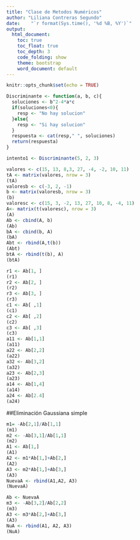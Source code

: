 ---
title: "Clase de Metodos Numéricos"
author: "Liliana Contreras Segundo"
date:    "`r format(Sys.time(), '%d %B, %Y')`"
output:
  html_document:
    toc: true
    toc_float: true
    toc_depth: 3
    code_folding: show
    theme: bootstrap
    word_document: default
---

```{r setup, include=FALSE}
knitr::opts_chunk$set(echo = TRUE)
```

```{r}
Discriminante <- function(a, b, c){
  soluciones <- b^2-4*a*c
  if(soluciones<0){
    resp <- "No hay solucion"
  }else{
    resp <- "Si hay solucion"
  }
  respuesta <- cat(resp," ", soluciones)
  return(respuesta)
}
```


```{r}
intento1 <- Discriminante(5, 2, 3)
```

```{r}
valores <- c(15, 13, 8,3, 27, -4, -2, 10, 11)
tA <- matrix(valores, nrow = 3)
(tA)
valoresb <- c(-3, 2, -1)
b <- matrix(valoresb, nrow = 3)
(b)
valoresc <- c(15, 3, -2, 13, 27, 10, 8, -4, 11)
A<- matrix(t(valoresc), nrow = 3)
(A)
Ab <- cbind(A, b)
(Ab)
bA <- cbind(b, A)
(bA)
Abt <- rbind(A,t(b))
(Abt)
btA <- rbind(t(b), A)
(btA)
```

```{r}
r1 <- Ab[1, ]
(r1)
r2 <- Ab[2, ]
(r2)
r3 <- Ab[3, ]
(r3)
c1 <- Ab[ ,1]
(c1)
c2 <- Ab[ ,2]
(c2)
c3 <- Ab[ ,3]
(c3)
a11 <- Ab[1,1]
(a11)
a22 <- Ab[2,2]
(a22)
a32 <- Ab[3,2]
(a32)
a23 <- Ab[2,3]
(a23)
a14 <- Ab[1,4]
(a14)
a24 <- Ab[2.4]
(a24)
```


##Eliminación Gaussiana simple

```{r}
m1= -Ab[2,1]/Ab[1,1]
(m1)
m2 <- -Ab[3,1]/Ab[1,1]
(m2)
A1 <- Ab[1,]
(A1)
A2 <- m1*Ab[1,]+Ab[2,]
(A2)
A3 <- m2*Ab[1,]+Ab[3,]
(A3)
NuevaA <- rbind(A1,A2, A3)
(NuevaA)
```

```{r}
Ab <- NuevaA
m3 <- -Ab[3,2]/Ab[2,2]
(m3)
A3 <- m3*Ab[2,]+Ab[3,]
(A3)
NuA <- rbind(A1, A2, A3)
(NuA)
```



